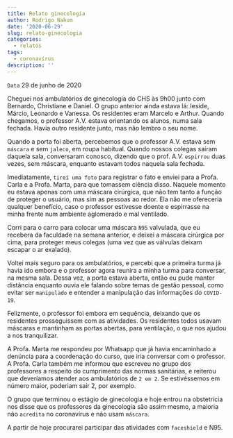 ```yaml
---
title: Relato ginecologia
author: Rodrigo Nahum
date: '2020-06-29'
slug: relato-ginecologia
categories:
  - relatos
tags:
  - coronavírus
description: ''
---
```


`Data` 29 de junho de 2020

Cheguei nos ambulatórios de ginecologia do CHS às 9h00 junto com Bernardo, Christiane e Daniel. O grupo anterior ainda estava lá: Ieside, Márcio, Leonardo e Vanessa. Os residentes eram Marcelo e Arthur. Quando chegamos, o professor A.V. estava orientando os alunos, numa sala fechada. Havia outro residente junto, mas não lembro o seu nome.

Quando a porta foi aberta, percebemos que o professor A.V. estava sem `máscara` e sem `jaleco`, em roupa habitual. Quando nossos colegas saíram daquela sala, conversaram conosco, dizendo que o prof. A.V. `espirrou` duas vezes, sem máscara, enquanto estavam todos naquela sala fechada.

Imediatamente, `tirei uma foto` para registrar o fato e enviei para a Profa. Carla e a Profa. Marta, para que tomassem ciência disso. Naquele momento eu estava apenas com uma máscara cirúrgica, que não tem tanto a função de proteger o usuário, mas sim as pessoas ao redor. Ela não me ofereceria qualquer benefício, caso o professor estivesse doente e espirrasse na minha frente num ambiente aglomerado e mal ventilado.

Corri para o carro para colocar uma máscara `N95` valvulada, que eu recebera da faculdade na semana anterior, e deixei a máscara cirúrgica por cima, para proteger meus colegas (uma vez que as válvulas deixam escapar o ar exalado).

Voltei mais seguro para os ambulatórios, e percebi que a primeira turma já havia ido embora e o professor agora reunira a minha turma para conversar, na mesma sala. Dessa vez, a porta estava aberta, então eu pude manter distância enquanto ouvia ele falando sobre temas de gestão pessoal, como evitar ser `manipulado` e entender a manipulação das informações do `COVID-19`.

Felizmente, o professor foi embora em sequência, deixando que os residentes prosseguissem com as atividades. Os residentes todos usavam máscaras e mantinham as portas abertas, para ventilação, o que nos ajudou a nos tranquilizar.

A Profa. Marta me respondeu por Whatsapp que já havia encaminhado a denúncia para a coordenação do curso, que iria conversar com o professor. A Profa. Carla também me informou que escreveu no grupo dos professores a respeito do cumprimento das normas sanitárias, e reiterou que deveríamos atender aos ambulatórios de `2 em 2`. Se estivéssemos em número maior, poderiam sair 2, por exemplo.

O grupo que terminou o estágio de ginecologia e hoje entrou na obstetrícia nos disse que os professores da ginecologia são assim mesmo, a maioria não `acredita` no coronavírus e não usam `máscara`.

A partir de hoje procurarei participar das atividades com `faceshield` e N95.